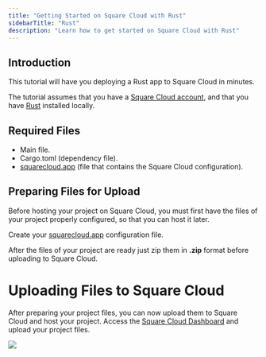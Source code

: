 ```yaml
---
title: "Getting Started on Square Cloud with Rust"
sidebarTitle: "Rust"
description: "Learn how to get started on Square Cloud with Rust"
---
```


## Introduction
This tutorial will have you deploying a Rust app to Square Cloud in minutes.

The tutorial assumes that you have a [Square Cloud account](https://squarecloud.app/login), and that you have [Rust](https://www.rust-lang.org/pt-BR/tools/install) installed locally.

## Required Files
- Main file.
- Cargo.toml (dependency file).
- [squarecloud.app](./how-to-create-your-squarecloud-configuration-file) (file that contains the Square Cloud configuration).

## Preparing Files for Upload
Before hosting your project on Square Cloud, you must first have the files of your project properly configured, so that you can host it later.

Create your [squarecloud.app](./how-to-create-your-squarecloud-configuration-file) configuration file.

After the files of your project are ready just zip them in **.zip** format before uploading to Square Cloud.

# Uploading Files to Square Cloud

After preparing your project files, you can now upload them to Square Cloud and host your project.
Access the [Square Cloud Dashboard](https://squarecloud.app/dashboard/upload) and upload your project files.

<Frame>
  <img src="/images/uploading.gif" style={{ borderRadius: "0.5rem" }} />
</Frame>